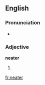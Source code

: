 ==English==

===Pronunciation===
* {{audio|En-us-neater.ogg|Audio (US)}}

===Adjective===
'''neater'''

# {{comparative of|[[neat]]}}

[[fr:neater]]